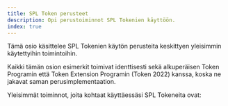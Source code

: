 ```yaml
---
title: SPL Token perusteet
description: Opi perustoiminnot SPL Tokenien käyttöön.
index: true
---
```


Tämä osio käsittelee SPL Tokenien käytön perusteita keskittyen yleisimmin
käytettyihin toimintoihin.

Kaikki tämän osion esimerkit toimivat identtisesti sekä alkuperäisen Token
Programin että Token Extension Programin (Token 2022) kanssa, koska ne jakavat
saman perusimplementaation.

Yleisimmät toiminnot, joita kohtaat käyttäessäsi SPL Tokeneita ovat:
